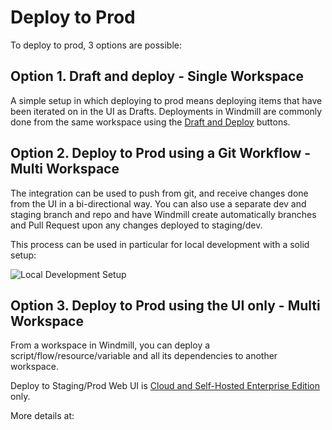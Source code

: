 
# Deploy to Prod

To deploy to prod, 3 options are possible:

## Option 1. Draft and deploy - Single Workspace

A simple setup in which deploying to prod means deploying items that have been iterated on in the UI as Drafts.
Deployments in Windmill are commonly done from the same workspace using the [Draft and Deploy](../../core_concepts/0_draft_and_deploy/index.mdx) buttons.

## Option 2. Deploy to Prod using a Git Workflow - Multi Workspace

The integration can be used to push from git, and receive changes done from the UI in a bi-directional way.
You can also use a separate dev and staging branch and repo and have Windmill create automatically branches and Pull Request upon any changes deployed to staging/dev.

<div class="grid grid-cols-2 gap-6 mb-4">
	<DocCard
		title="Deploy to Prod using a Git Workflow"
		description="Windmill integration with Git repositories makes it possible to adopt a robust development process for your Windmill scripts, flows and apps."
		href="/docs/advanced/deploy_gh_gl"
	/>
</div>

This process can be used in particular for local development with a solid setup:

![Local Development Setup](../4_local_development/local_development_v0.png 'Local Development Setup')

<div class="grid grid-cols-2 gap-6 mb-4">
	<DocCard
		title="Local Development"
		description="Develop from various environments such as your terminal, VS Code, and JetBrains IDEs."
		href="/docs/advanced/local_development"
	/>
</div>

## Option 3. Deploy to Prod using the UI only - Multi Workspace

From a workspace in Windmill, you can deploy a script/flow/resource/variable and all its dependencies to another workspace.

Deploy to Staging/Prod Web UI is [Cloud and Self-Hosted Enterprise Edition](/pricing) only.

More details at:

<div class="grid grid-cols-2 gap-6 mb-4">
	<DocCard
		title="Deploy to prod using the Web UI"
		description="Avoid Git and deploy directly from the Web UI"
		href="/docs/core_concepts/staging_prod"
	/>
</div>
